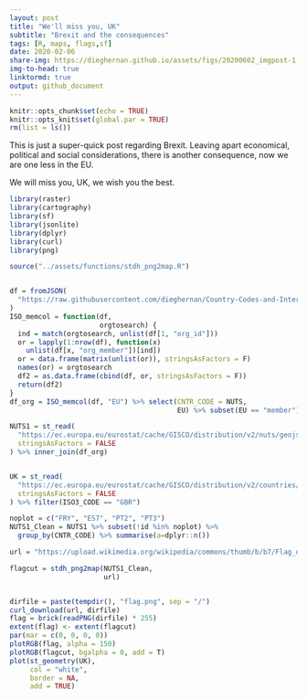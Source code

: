 ```yaml
---
layout: post
title: "We'll miss you, UK"
subtitle: "Brexit and the consequences"
tags: [R, maps, flags,sf]
date: 2020-02-06
share-img: https://dieghernan.github.io/assets/figs/20200602_imgpost-1.png
img-to-head: true
linktormd: true
output: github_document
---
```





```r
knitr::opts_chunk$set(echo = TRUE)
knitr::opts_knit$set(global.par = TRUE)
rm(list = ls())


```


This is just a super-quick post regarding Brexit. Leaving apart economical, political and social considerations, there is another consequence, now we are one less in the EU.

We will miss you, UK, we wish you the best.

```r

library(raster)
library(cartography)
library(sf)
library(jsonlite)
library(dplyr)
library(curl)
library(png)

source("../assets/functions/stdh_png2map.R")


df = fromJSON(
  "https://raw.githubusercontent.com/dieghernan/Country-Codes-and-International-Organizations/master/outputs/Countrycodesfull.json"
)
ISO_memcol = function(df,
                      orgtosearch) {
  ind = match(orgtosearch, unlist(df[1, "org_id"]))
  or = lapply(1:nrow(df), function(x)
    unlist(df[x, "org_member"])[ind])
  or = data.frame(matrix(unlist(or)), stringsAsFactors = F)
  names(or) = orgtosearch
  df2 = as.data.frame(cbind(df, or, stringsAsFactors = F))
  return(df2)
}
df_org = ISO_memcol(df, "EU") %>% select(CNTR_CODE = NUTS,
                                         EU) %>% subset(EU == "member")

NUTS1 = st_read(
  "https://ec.europa.eu/eurostat/cache/GISCO/distribution/v2/nuts/geojson/NUTS_RG_03M_2016_3035_LEVL_1.geojson",
  stringsAsFactors = FALSE
) %>% inner_join(df_org)


UK = st_read(
  "https://ec.europa.eu/eurostat/cache/GISCO/distribution/v2/countries/geojson/CNTR_RG_03M_2016_3035.geojson",
  stringsAsFactors = FALSE
) %>% filter(ISO3_CODE == "GBR")

noplot = c("FRY", "ES7", "PT2", "PT3")
NUTS1_Clean = NUTS1 %>% subset(!id %in% noplot) %>%
  group_by(CNTR_CODE) %>% summarise(a=dplyr::n())

url = "https://upload.wikimedia.org/wikipedia/commons/thumb/b/b7/Flag_of_Europe.svg/800px-Flag_of_Europe.svg.png"

flagcut = stdh_png2map(NUTS1_Clean,
                       url)


dirfile = paste(tempdir(), "flag.png", sep = "/")
curl_download(url, dirfile)
flag = brick(readPNG(dirfile) * 255)
extent(flag) <- extent(flagcut)
par(mar = c(0, 0, 0, 0))
plotRGB(flag, alpha = 150)
plotRGB(flagcut, bgalpha = 0, add = T)
plot(st_geometry(UK),
     col = "white",
     border = NA,
     add = TRUE)
```

